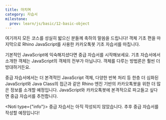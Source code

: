 ```yaml
---
title: 마치며
category: 자습서
milestone:
  prev: learn/js/basic/12-basic-object
---
```


<Section>
  여기까지 모든 코스를 성실히 밟으신 분들께 축하의 말씀을 드립니다! 객체 기초 편을 마지막으로 Rhino JavaScript를 사용한 카카오톡봇 기초 자습서를 마칩니다.

  기본적인 JavaScript에 익숙해지셨다면 중급 자습서를 시작해보세요. 기초 자습서에서 소개한 객체는 JavaScript의 객체의 전부가 아닙니다. 객체를 다루는 방법론은 훨씬 더 방대하거든요.

  중급 자습서에서는 더 본격적인 JavaScript 객체, 다양한 반복 처리 등 한층 더 심화된 JavaScript와 Java Class의 접근과 같은 Rhino 엔진 기반의 카카오톡봇을 위한 더 많은 정보를 소개할 예정입니다.
  JavaScript와 카카오톡봇에 본격적으로 파고들고 싶다면 중급 자습서를 추천합니다.

  <Noti type={"info"}>
    중급 자습서는 아직 작성되지 않았습니다. 추후 중급 자습서를 작성할 예정입니다!
  </Noti>
</Section>
